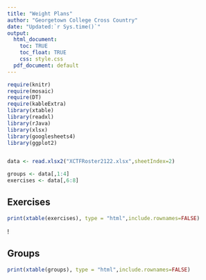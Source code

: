 ```yaml
---
title: "Weight Plans"
author: "Georgetown College Cross Country"
date: "Updated:`r Sys.time()`"
output:
  html_document:
    toc: TRUE
    toc_float: TRUE
    css: style.css
  pdf_document: default
---
```



```r
require(knitr)
require(mosaic)
require(DT)
require(kableExtra)
library(xtable)
library(readxl)
library(rJava)
library(xlsx)
library(googlesheets4)
library(ggplot2)


data <- read.xlsx2("XCTFRoster2122.xlsx",sheetIndex=2)

groups <- data[,1:4]
exercises <- data[,6:8]
```



## Exercises

```r

print(xtable(exercises), type = "html",include.rownames=FALSE)

```
!

## Groups

```r

print(xtable(groups), type = "html",include.rownames=FALSE)

```

